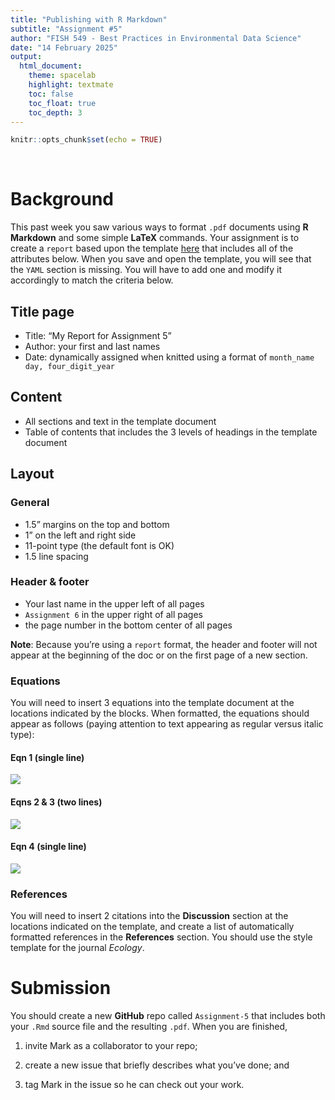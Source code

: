 ```yaml
---
title: "Publishing with R Markdown"
subtitle: "Assignment #5"
author: "FISH 549 - Best Practices in Environmental Data Science"
date: "14 February 2025"
output:
  html_document:
    theme: spacelab
    highlight: textmate
    toc: false
    toc_float: true
    toc_depth: 3
---
```


```r
knitr::opts_chunk$set(echo = TRUE)
```

<br>

# Background

This past week you saw various ways to format `.pdf` documents using **R Markdown** and some simple **LaTeX** commands. Your assignment is to create a `report` based upon the template [here](hw_05_template.Rmd) that includes all of the attributes below. When you save and open the template, you will see that the `YAML` section is missing. You will have to add one and modify it accordingly to match the criteria below.

## Title page

* Title: "My Report for Assignment 5"  
* Author: your first and last names
* Date: dynamically assigned when knitted using a format of `month_name day, four_digit_year`

## Content

* All sections and text in the template document  
* Table of contents that includes the 3 levels of headings in the template document

## Layout

### General

* 1.5" margins on the top and bottom  
* 1" on the left and right side  
* 11-point type (the default font is OK)
* 1.5 line spacing

### Header & footer

* Your last name in the upper left of all pages  
* `Assignment 6` in the upper right of all pages
* the page number in the bottom center of all pages

**Note**: Because you're using a `report` format, the header and footer will not appear at the beginning of the doc or on the first page of a new section.

### Equations

You will need to insert 3 equations into the template document at the locations indicated by the blocks. When formatted, the equations should appear as follows (paying attention to text appearing as regular versus italic type):

#### Eqn 1 (single line)

![](images/eqn_1.png)  

#### Eqns 2 & 3 (two lines)

![](images/eqn_23.png)  

#### Eqn 4 (single line)

![](images/eqn_4.png)  

### References

You will need to insert 2 citations into the **Discussion** section at the locations indicated on the template, and create a list of automatically formatted references in the **References** section. You should use the style template for the journal *Ecology*.


# Submission

You should create a new **GitHub** repo called `Assignment-5` that includes both your `.Rmd` source file and the resulting `.pdf`. When you are finished,

1) invite Mark as a collaborator to your repo;

2) create a new issue that briefly describes what you've done; and 

3) tag Mark in the issue so he can check out your work.
